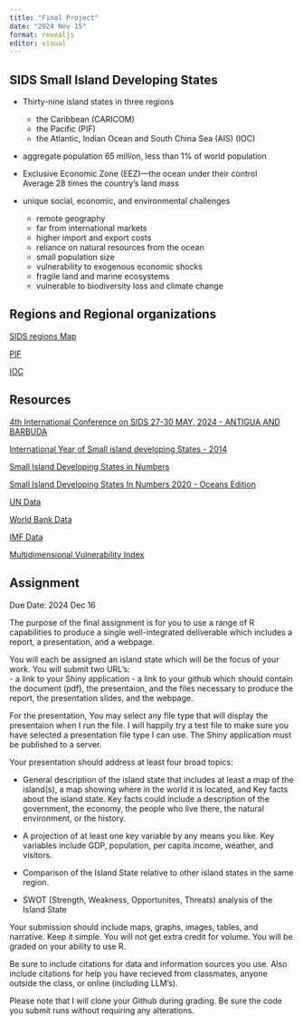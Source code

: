---
title: "Final Project"
date: "2024 Nov 15"
format: revealjs
editor: visual
---

## SIDS Small Island Developing States {.scrollable}

-   Thirty-nine island states in three regions

    -   the Caribbean (CARICOM)\
    -   the Pacific (PIF)\
    -   the Atlantic, Indian Ocean and South China Sea (AIS) (IOC)

-   aggregate population 65 million, less than 1% of world population

-   Exclusive Economic Zone (EEZ)—the ocean under their control <br>Average 28 times the country’s land mass

-   unique social, economic, and environmental challenges

    -   remote geography\
    -   far from international markets\
    -   higher import and export costs\
    -   reliance on natural resources from the ocean\
    -   small population size\
    -   vulnerability to exogenous economic shocks\
    -   fragile land and marine ecosystems\
    -   vulnerable to biodiversity loss and climate change

## Regions and Regional organizations {.scrollable}

[SIDS regions Map](https://www.researchgate.net/figure/Map-of-small-island-developing-states-SIDS-geographical-distribution-of-SIDS_fig1_332076404)

<!-- [CARICOM](https://caricom.org/) -->

[PIF](https://www.forumsec.org/)

[IOC](https://www.commissionoceanindien.org/)

## Resources {.scrollable}

[4th International Conference on SIDS 27-30 MAY, 2024 - ANTIGUA AND BARBUDA](https://sdgs.un.org/smallislands/about-small-island-developing-states)

[International Year of Small island developing States - 2014](https://www.un.org/en/events/islands2014/facts.shtml)

[Small Island Developing States in Numbers](https://wedocs.unep.org/bitstream/handle/20.500.11822/9279/-SIDS%20in%20numbers-2013SIDS_IN_NUMBERS_121813_FA_WEB.pdf)

[Small Island Developing States In Numbers 2020 - Oceans Edition](https://www.un.org/ohrlls/news/small-island-developing-states-numbers-2020-oceans-edition)

[UN Data](https://data.un.org/)

[World Bank Data](https://data.worldbank.org/)

[IMF Data](https://www.imf.org/en/Data)

[Multidimensional Vulnerability Index](https://sdgs.un.org/topics/small-island-developing-states/mvi)

## Assignment {.scrollable}

Due Date: 2024 Dec 16

The purpose of the final assignment is for you to use a range of R capabilities to produce a single well-integrated deliverable which includes a report, a presentation, and a webpage.

You will each be assigned an island state which will be the focus of your work. You will submit two URL's:\
- a link to your Shiny application - a link to your github which should contain the document (pdf), the presentaion, and the files necessary to produce the report, the presentation slides, and the webpage.

For the presentation, You may select any file type that will display the presentaion when I run the file. I will happily try a test file to make sure you have selected a presentation file type I can use. The Shiny application must be published to a server.

Your presentation should address at least four broad topics:

-   General description of the island state that includes at least a map of the island(s), a map showing where in the world it is located, and Key facts about the island state. Key facts could include a description of the government, the economy, the people who live there, the natural environment, or the history.

-   A projection of at least one key variable by any means you like. Key variables include GDP, population, per capita income, weather, and visitors.

-   Comparison of the Island State relative to other island states in the same region.

-   SWOT (Strength, Weakness, Opportunites, Threats) analysis of the Island State

Your submission should include maps, graphs, images, tables, and narrative. Keep it simple. You will not get extra credit for volume. You will be graded on your ability to use R.

Be sure to include citations for data and information sources you use. Also include citations for help you have recieved from classmates, anyone outside the class, or online (including LLM's).

Please note that I will clone your Github during grading. Be sure the code you submit runs without requiring any alterations.
